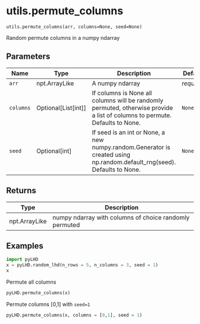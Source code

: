 # utils.permute_columns { #pyLHD.utils.permute_columns }

`utils.permute_columns(arr, columns=None, seed=None)`

Random permute columns in a numpy ndarray

## Parameters

| Name      | Type                    | Description                                                                                                                 | Default    |
|-----------|-------------------------|-----------------------------------------------------------------------------------------------------------------------------|------------|
| `arr`     | npt.ArrayLike           | A numpy ndarray                                                                                                             | _required_ |
| `columns` | Optional\[List\[int\]\] | If columns is None all columns will be randomly permuted, otherwise provide a list of columns to permute. Defaults to None. | `None`     |
| `seed`    | Optional\[int\]         | If seed is an int or None, a new numpy.random.Generator is created using np.random.default_rng(seed). Defaults to None.     | `None`     |

## Returns

| Type          | Description                                            |
|---------------|--------------------------------------------------------|
| npt.ArrayLike | numpy ndarray with columns of choice randomly permuted |

## Examples



```python
import pyLHD
x = pyLHD.random_lhd(n_rows = 5, n_columns = 3, seed = 1)
x
```
Permute all columns
```python
pyLHD.permute_columns(x)
```
Permute columns [0,1] with `seed=1`
```python
pyLHD.permute_columns(x, columns = [0,1], seed = 1)
```
